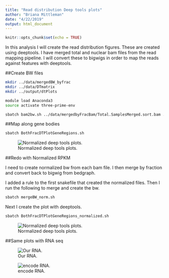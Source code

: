 ```yaml
---
title: "Read distribution Deep tools plots"
author: "Briana Mittleman"
date: "4/22/2019"
output: html_document
---
```


```r
knitr::opts_chunk$set(echo = TRUE)
```

In this analysis I will create the read distribution figures. These are created using deeptools. I have merged total and nuclear bam files from the read mapping pipeline. I will convert these to bigwigs in order to map the reads against features with deeptools. 


##Create BW files  
```bash
mkdir ../data/mergedBW_byfrac
mkdir ../data/DTmatrix
mkdir ../output/dtPlots

module load Anaconda3 
source activate three-prime-env

sbatch bam2bw.sh ../data/mergedbyFracBam/Total.SamplesMerged.sort.bam ../data/mergedBW_byfrac/Total.SamplesMerged.bw sbatch bam2bw.sh ../data/mergedbyFracBam/Nuclear.SamplesMerged.sort.bam ../data/mergedBW_byfrac/Nuclear.SamplesMerged.bw
```

##Map along gene bodies  


```bash
sbatch BothFracDTPlotGeneRegions.sh
```

![Normalized deep tools plots.](../output/dtPlots/BothFrac_Transcript_labeled.png)

##Redo with Normalized RPKM  

I need to create normalized bw from each bam file. I then merge by fraction and convert back to bigwig from bedgraph. 

I added a rule to the first snakefile that created the normalized files. Then I run the following to merge and create the bw.  

```bash
sbatch mergeBW_norm.sh
```
Next I create the plot with deeptools.  

```bash
sbatch BothFracDTPlotGeneRegions_normalized.sh
```

![Normalized deep tools plots.](../output/dtPlots/BothFrac_Transcript_normalize.png)


##Same plots with RNA seq  

![Our RNA.](../output/dtPlots/RNAseq_Transcriptlabeled.png)

![encode RNA.](../output/dtPlots/EncodeRNA_Transcript.png)
